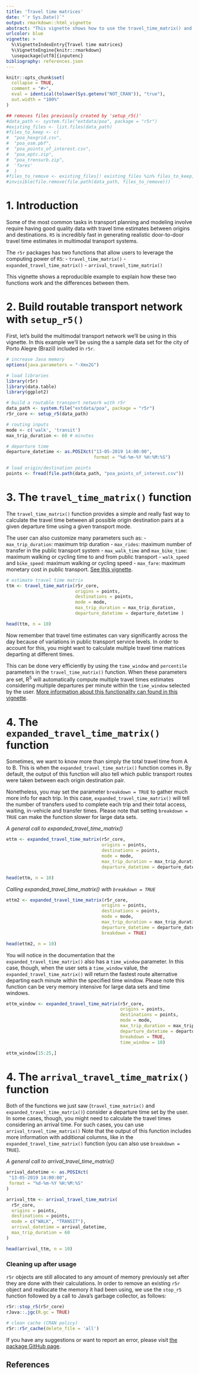 ```yaml
---
title: 'Travel time matrices'
date: "`r Sys.Date()`"
output: rmarkdown::html_vignette
abstract: "This vignette shows how to use the travel_time_matrix() and expanded_travel_time_matrix() functions in r5r."
urlcolor: blue
vignette: >
  %\VignetteIndexEntry{Travel time matrices} 
  %\VignetteEngine{knitr::rmarkdown} 
  \usepackage[utf8]{inputenc}
bibliography: references.json
---
```


```r
knitr::opts_chunk$set(
  collapse = TRUE,
  comment = "#>",
  eval = identical(tolower(Sys.getenv("NOT_CRAN")), "true"),
  out.width = "100%"
)

## removes files previously created by 'setup_r5()'
#data_path <- system.file("extdata/poa", package = "r5r")
#existing_files <- list.files(data_path)
#files_to_keep <- c(
#  "poa_hexgrid.csv",
#  "poa_osm.pbf",
#  "poa_points_of_interest.csv",
#  "poa_eptc.zip",
#  "poa_trensurb.zip",
#  'fares'
#  )
#files_to_remove <- existing_files[! existing_files %in% files_to_keep]
#invisible(file.remove(file.path(data_path, files_to_remove)))
```

# 1. Introduction 

Some of the most common tasks in transport planning and modeling involve require having good quality data with travel time estimates between origins and destinations. `R5` is incredibly fast in generating realistic door-to-door travel time estimates in multimodal transport systems.

The `r5r` packages has two functions that allow users to leverage the computing power of `R5`:
- `travel_time_matrix()`
- `expanded_travel_time_matrix()`
- `arrival_travel_time_matrix()`

This vignette shows a reproducible example to explain how these two functions work and the differences between them.


# 2. Build routable transport network with `setup_r5()`

First, let's build the multimodal transport network we'll be using in this vignette. In this example we'll be using the a sample data set for the city of Porto Alegre (Brazil) included in `r5r`.


```r
# increase Java memory
options(java.parameters = "-Xmx2G")

# load libraries
library(r5r)
library(data.table)
library(ggplot2)

# build a routable transport network with r5r
data_path <- system.file("extdata/poa", package = "r5r")
r5r_core <- setup_r5(data_path)

# routing inputs
mode <- c('walk', 'transit')
max_trip_duration <- 60 # minutes

# departure time
departure_datetime <- as.POSIXct("13-05-2019 14:00:00", 
                                 format = "%d-%m-%Y %H:%M:%S")

# load origin/destination points
points <- fread(file.path(data_path, "poa_points_of_interest.csv"))

```


# 3. The `travel_time_matrix()` function

The `travel_time_matrix()` function provides a simple and really fast way to calculate the travel time between all possible origin destination pairs at a given departure time using a given transport mode.

The user can also customize many parameters such as:
- `max_trip_duration`: maximum trip duration
- `max_rides`: maximum number of transfer in the public transport system
- `max_walk_time` and `max_bike_time`: maximum walking or cycling time to and from public transport
- `walk_speed` and `bike_speed`: maximum walking or cycling speed
- `max_fare`: maximum monetary cost in public transport. [See this vignette](https://ipeagit.github.io/r5r/articles/fare_structure.html).


```r
# estimate travel time matrix
ttm <- travel_time_matrix(r5r_core,   
                          origins = points,
                          destinations = points,    
                          mode = mode,
                          max_trip_duration = max_trip_duration,
                          departure_datetime = departure_datetime )

head(ttm, n = 10)

```

Now remember that travel time estimates can vary significantly across the day because of variations in public transport service levels. In order to account for this, you might want to calculate multiple travel time matrices departing at different times.

This can be done very efficiently by using the `time_window` and `percentile` parameters in the `travel_time_matrix()` function. When these parameters are set, R<sup>5</sup> will automatically compute multiple travel times estimates considering multiple departures per minute within the `time_window` selected by the user. [More information about this functionality can found in this vignette](https://ipeagit.github.io/r5r/articles/time_window.html).


# 4. The `expanded_travel_time_matrix()` function

Sometimes, we want to know more than simply the total travel time from A to B. This is when the `expanded_travel_time_matrix()` function comes in. By default, the output of this function will also tell which public transport routes were taken between each origin destination pair.

Nonetheless, you may set the parameter `breakdown = TRUE` to gather much more info for each trip. In this case, `expanded_travel_time_matrix()` will tell the number of transfers used to complete each trip and their total access, waiting, in-vehicle and transfer times. Please note that setting `breakdown = TRUE` can make the function slower for large data sets.

*A general call to expanded_travel_time_matrix()*
```r
ettm <- expanded_travel_time_matrix(r5r_core,   
                                    origins = points,
                                    destinations = points,    
                                    mode = mode,
                                    max_trip_duration = max_trip_duration,
                                    departure_datetime = departure_datetime )

head(ettm, n = 10)
```

*Calling expanded_travel_time_matrix() with `breakdown = TRUE`*

```r
ettm2 <- expanded_travel_time_matrix(r5r_core,   
                                    origins = points,
                                    destinations = points,    
                                    mode = mode,
                                    max_trip_duration = max_trip_duration,
                                    departure_datetime = departure_datetime,
                                    breakdown = TRUE)

head(ettm2, n = 10)
```

You will notice in the documentation that the `expanded_travel_time_matrix()` also has a `time_window` parameter. In this case, though, when the user sets a `time_window` value, the `expanded_travel_time_matrix()` will return the fastest route alternative departing each minute within the specified time window. Please note this function can be very memory intensive for large data sets and time windows.

```r
ettm_window <- expanded_travel_time_matrix(r5r_core,   
                                           origins = points,
                                           destinations = points,    
                                           mode = mode,
                                           max_trip_duration = max_trip_duration,
                                           departure_datetime = departure_datetime,
                                           breakdown = TRUE,
                                           time_window = 10)

ettm_window[15:25,]
```



# 4. The `arrival_travel_time_matrix()` function

Both of the functions we just saw (`travel_time_matrix()` and `expanded_travel_time_matrix()`) consider a departure time set by the user. In some cases, though, you might need to calculate the travel times considering an arrival time. For such cases, you can use `arrival_travel_time_matrix()` Note that the output of this function includes more information with additional columns, like in the `expanded_travel_time_matrix()` function (you can also use `breakdown = TRUE`).

*A general call to arrival_travel_time_matrix()*
```r

arrival_datetime <- as.POSIXct(
 "13-05-2019 14:00:00",
 format = "%d-%m-%Y %H:%M:%S"
)

arrival_ttm <- arrival_travel_time_matrix(
  r5r_core,
  origins = points,
  destinations = points,
  mode = c("WALK", "TRANSIT"),
  arrival_datetime = arrival_datetime,
  max_trip_duration = 60
)

head(arrival_ttm, n = 10)
```



### Cleaning up after usage

`r5r` objects are still allocated to any amount of memory previously set after they are done with their calculations. In order to remove an existing `r5r` object and reallocate the memory it had been using, we use the `stop_r5` function followed by a call to Java's garbage collector, as follows:

```r
r5r::stop_r5(r5r_core)
rJava::.jgc(R.gc = TRUE)
```

```r
# clean cache (CRAN policy)
r5r::r5r_cache(delete_file = 'all')

```

If you have any suggestions or want to report an error, please visit [the package GitHub page](https://github.com/ipeaGIT/r5r).

## References
